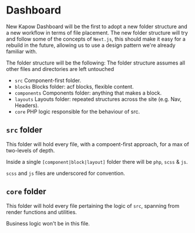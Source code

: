 
# Dashboard

New Kapow Dashboard will be the first to adopt a new folder structure and a new workflow in terms of file placement.
The new folder structure will try and follow some of the concepts of `Next.js`, this should make it easy for a rebuild in the future, allowing us to use a design pattern we're already familiar with.

The folder structure will be the following:
<Callout>
    The folder structure assumes all other files and directories are left untouched
</Callout>

<FileTree>
    <FileTree.Folder name="core" open={true}>
    </FileTree.Folder>
    <FileTree.Folder name="src" open={true}>
        <FileTree.Folder name="blocks" open={true}>
            <FileTree.Folder name="..." open={true}>
            </FileTree.Folder>
        </FileTree.Folder>
        <FileTree.Folder name="components" open={true}>
            <FileTree.Folder name="button" open={true}>
                <FileTree.File name="button.php" />
                <FileTree.File name="_button.scss" />
                <FileTree.File name="_button.js" />
            </FileTree.Folder>
        </FileTree.Folder>
        <FileTree.Folder name="layouts" open={true}>
            <FileTree.Folder name="..." open={true}>
            </FileTree.Folder>
        </FileTree.Folder>
    </FileTree.Folder>
</FileTree>

- `src` Component-first folder.
- `blocks` Blocks folder: acf blocks, flexible content.
- `components` Components folder: anything that makes a block.
- `layouts` Layouts folder: repeated structures across the site (e.g. Nav, Headers).
- `core` PHP logic responsible for the behaviour of src.

## `src` folder

This folder will hold every file, with a compoent-first approach, for a max of two-levels of depth.

Inside a single `[component|block|layout]` folder there will be `php`, `scss` & `js`.

`scss` and `js` files are underscored for convention.

## `core` folder

This folder will hold every file pertaining the logic of `src`, spanning from render functions and utilities.

Business logic won't be in this file.
